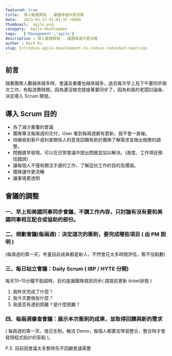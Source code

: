 ```yaml
---
featured: true
title:  導入敏捷開發 - 讓團隊運作更流暢
date:   2023-03-12 01:01:35 +0800
thumbnail:  agile.png
category:  Agile-developmen
tags:   ['Management','agile']
description : 導入敏捷開發 - 讓團隊運作更流暢
author : Mark Ku
slug: Introduce-agile-development-to-reduce-redundant-meetings
---
```

## 前言
隨著團隊人數越來越多時，會議及重覆也越來越多，過去每次早上及下午要同步兩次工作，有點浪費時間，因為還沒做完就接著要同步了，因為和我的老闆討論後，決定導入 Scrum 開發。

## 導入 Scrum 目的
* 為了減少重覆的會議
* 團隊專注每兩週的交付，User 看到每兩週都有更新，就不會一直催。
* 持續收到客戶或利害關係人的意見回饋有助於團隊了解需求並做出相應的調整。
* 問題遲早發現，可以在日常會議中提出問題並加以解決。(進度、工作項目預估錯誤)
* 讓每個人不僅有關注手邊的工作，了解這份工作的目的及價值。
* 團隊運作更流暢
* 讓事情更透明

## 會議的調整

### 一、早上和美國同事同步會議，不講工作內容，只討論有沒有要和美國同事相互配合或協助的部份。

### 二、規劃會議(每兩週)：決定這次的衝刺，要完成哪些項目 ( 由 PM 說明 )
(每兩週的第一天，考量目前成員都是新人，不然會花太多時間評估，暫不估點數)

### 三、每日站立會議：Daily Scrum ( IBP / HYTE 分開)
每天10–15分鐘不能超時，目的是讓團隊資訊同步( 請提前更新 ticket狀態 )

1. 我昨天完成了什麼？
2. 我今天要做些什麼？
3. 我是否有遇到困難？是什麼困難？

###  四、每兩週審查會議：展示本次衝刺的成果，並取得回饋與新的需求
( 每兩週的第一天，值日生制，輪流 Demo，每個人都要去學習整合，整合時才會發現程式設計的盲點 )。

P.S. 目前因會議太多暫時先不回顧會議需要



